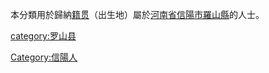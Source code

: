 {{Catnav|頁面分類|各種主題的頁面分類|依中国各省来作的分类|各地中国人|河南人|信阳人}}
{{Catnav|頁面分類|人物|各國人物|中国人|各地中国人|河南人|信阳人}}

本分類用於歸納[[籍贯|籍贯]]（出生地）屬於[[河南省|河南省]][[信陽市|信陽市]][[羅山縣|羅山縣]]的人士。

[[Category:信陽人|Category:信陽人]]
[[category:罗山县|category:罗山县]]
